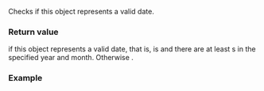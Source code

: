 {{cpp/chrono/year_month_weekday/title|ok}}
{{cpp/chrono/year_month_weekday/navbar}}
{{dcl begin}}
{{dcl|since=c++20|
constexpr bool ok() const noexcept;
}}
{{dcl end}}
Checks if this {{tt|year_month_weekday}} object represents a valid date.

===Return value===
{{c|true}} if this {{tt|year_month_weekday}} object represents a valid date, that is, {{c|year().ok() &amp;&amp; month().ok() &amp;&amp; weekday_indexed().ok()}} is {{c|true}} and there are at least {{rlpf|accessors|index}} {{rlpf|accessors|weekday}}s in the specified year and month. Otherwise {{c|false}}.

===Example===
{{example
|code=
#include &lt;cassert&gt;
#include &lt;chrono&gt;

int main()
{
    auto ymwdi{std::chrono::Wednesday[1]/1/2021};
    assert(ymwdi.ok());
    ymwdi = std::chrono::year(2021)/std::chrono::month(1)/std::chrono::Wednesday[42];
    assert(!ymwdi.ok());
}
}}

{{langlinks|es|ja|ru|zh}}